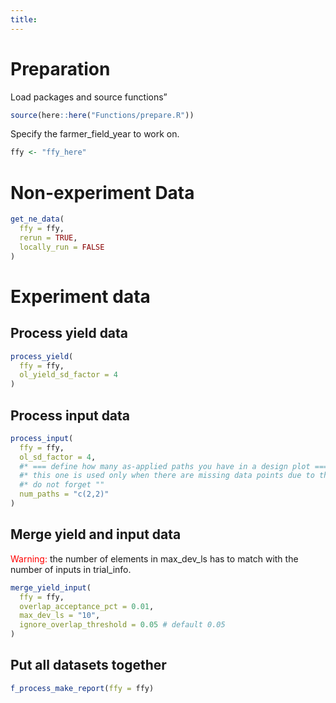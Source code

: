 ```yaml
---
title: 
---
```


# Preparation

Load packages and source functions"

```r
source(here::here("Functions/prepare.R"))
```

Specify the farmer_field_year to work on.

```r
ffy <- "ffy_here"
```

# Non-experiment Data

```r
get_ne_data(
  ffy = ffy,
  rerun = TRUE,
  locally_run = FALSE
)
```

# Experiment data

## Process yield data
```r
process_yield(
  ffy = ffy,
  ol_yield_sd_factor = 4
)
```

## Process input data

```r
process_input(
  ffy = ffy,
  ol_sd_factor = 4,
  #* === define how many as-applied paths you have in a design plot ===*#
  #* this one is used only when there are missing data points due to the application of zero rates
  #* do not forget ""
  num_paths = "c(2,2)"
)
```

## Merge yield and input data

<span style = "color: red;"> Warning: </span> the number of elements in max_dev_ls has to match with the number of inputs in trial_info.

```r
merge_yield_input(
  ffy = ffy,
  overlap_acceptance_pct = 0.01,
  max_dev_ls = "10",
  ignore_overlap_threshold = 0.05 # default 0.05
)
```

## Put all datasets together

```r
f_process_make_report(ffy = ffy)
```



